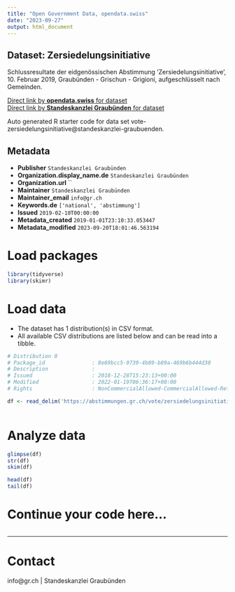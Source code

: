 ```yaml
---
title: "Open Government Data, opendata.swiss"
date: "2023-09-27"
output: html_document
---
```


## Dataset: Zersiedelungsinitiative

Schlussresultate der eidgenössischen Abstimmung 'Zersiedelungsinitiative', 10. Februar 2019, Graubünden - Grischun - Grigioni, aufgeschlüsselt nach Gemeinden.

[Direct link by **opendata.swiss** for dataset](https://opendata.swiss/de/dataset/zersiedelungsinitiative)<br>
[Direct link by **Standeskanzlei Graubünden** for dataset](https://abstimmungen.gr.ch/vote/zersiedelungsinitiative/data)

Auto generated R starter code for data set vote-zersiedelungsinitiative@standeskanzlei-graubuenden.

## Metadata

- **Publisher** `Standeskanzlei Graubünden`
- **Organization.display_name.de** `Standeskanzlei Graubünden`
- **Organization.url** ``
- **Maintainer** `Standeskanzlei Graubünden`
- **Maintainer_email** `info@gr.ch`
- **Keywords.de** `['national', 'abstimmung']`
- **Issued** `2019-02-10T00:00:00`
- **Metadata_created** `2019-01-01T23:10:33.053447`
- **Metadata_modified** `2023-09-20T18:01:46.563194`


# Load packages

```r

library(tidyverse)
library(skimr)

```

# Load data

-   The dataset has 1 distribution(s) in CSV format.
-   All available CSV distributions are listed below and can be read into a tibble.

```r

# Distribution 0
# Package_id               : 8e69bcc5-9739-4b89-b89a-469b6b444d30
# Description              : 
# Issued                   : 2018-12-28T15:23:13+00:00
# Modified                 : 2022-01-19T06:36:17+00:00
# Rights                   : NonCommercialAllowed-CommercialAllowed-ReferenceRequired

df <- read_delim('https://abstimmungen.gr.ch/vote/zersiedelungsinitiative/data-csv')



```

# Analyze data

```r

glimpse(df)
str(df)
skim(df)

head(df)
tail(df)

```

# Continue your code here...

```r

```

------------------------------------------------------------------------

# Contact

info@gr.ch | Standeskanzlei Graubünden
